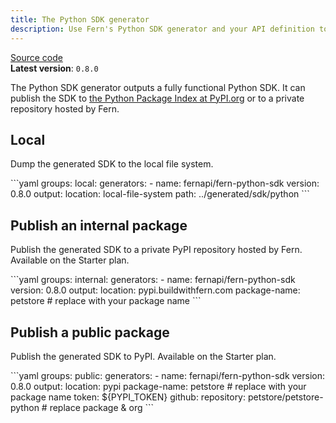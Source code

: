```yaml
---
title: The Python SDK generator
description: Use Fern's Python SDK generator and your API definition to output a fully functional Python SDK (client libraries) to your local filesystem, or publish it to GitHub.
---
```


[Source code](https://github.com/fern-api/fern/tree/main/generators/python)<br />
**Latest version**: `0.8.0`

The Python SDK generator outputs a fully functional Python SDK. It can publish the SDK to [the Python Package Index at PyPI.org](https://pypi.org) or to a private repository hosted by Fern.

## Local

Dump the generated SDK to the local file system.

<CodeBlock title="generators.yml">
```yaml
groups:
  local:
    generators:
      - name: fernapi/fern-python-sdk
        version: 0.8.0
        output:
          location: local-file-system
          path: ../generated/sdk/python
```
</CodeBlock>

## Publish an internal package

Publish the generated SDK to a private PyPI repository hosted by Fern. Available on the Starter plan.

<CodeBlock title="generators.yml">
```yaml
groups:
  internal:
    generators:
      - name: fernapi/fern-python-sdk
        version: 0.8.0
        output:
          location: pypi.buildwithfern.com
          package-name: petstore # replace with your package name
```
</CodeBlock>

## Publish a public package

Publish the generated SDK to PyPI. Available on the Starter plan.

<CodeBlock title="generators.yml">
```yaml
groups:
  public:
    generators:
      - name: fernapi/fern-python-sdk
        version: 0.8.0
        output:
          location: pypi
          package-name: petstore # replace with your package name
          token: ${PYPI_TOKEN}
        github:
          repository: petstore/petstore-python # replace package & org
```
</CodeBlock>
